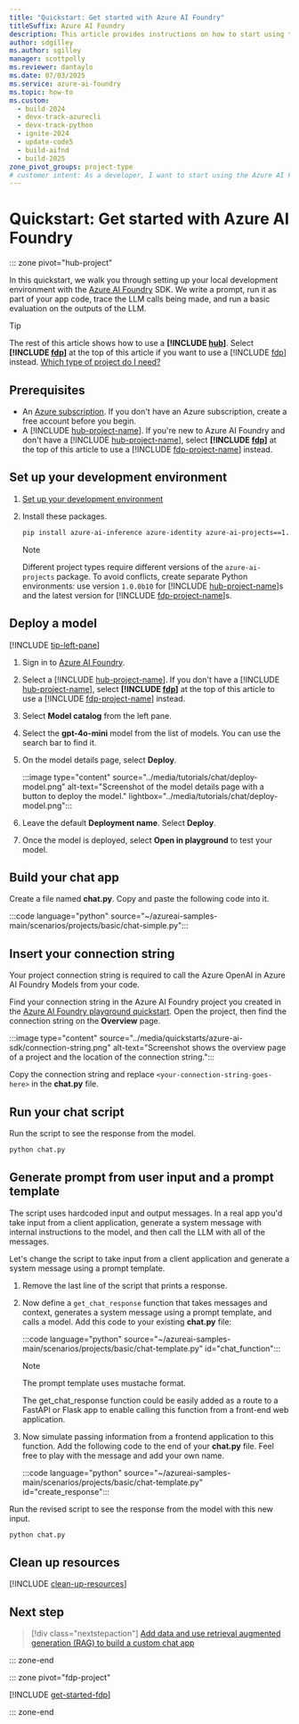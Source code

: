 ```yaml
---
title: "Quickstart: Get started with Azure AI Foundry"
titleSuffix: Azure AI Foundry
description: This article provides instructions on how to start using the Azure AI Foundry portal and the Azure AI Foundry SDK.
author: sdgilley
ms.author: sgilley
manager: scottpolly
ms.reviewer: dantaylo
ms.date: 07/03/2025
ms.service: azure-ai-foundry
ms.topic: how-to
ms.custom:
  - build-2024
  - devx-track-azurecli
  - devx-track-python
  - ignite-2024
  - update-code5
  - build-aifnd
  - build-2025
zone_pivot_groups: project-type
# customer intent: As a developer, I want to start using the Azure AI Foundry portal and client libraries.
---
```



# Quickstart: Get started with Azure AI Foundry

::: zone pivot="hub-project"

In this quickstart, we walk you through setting up your local development environment with the [Azure AI Foundry](https://ai.azure.com/?cid=learnDocs) SDK. We write a prompt, run it as part of your app code, trace the LLM calls being made, and run a basic evaluation on the outputs of the LLM.

> [!TIP]
> The rest of this article shows how to use a **[!INCLUDE [hub](../includes/hub-project-name.md)]**.  Select **[!INCLUDE [fdp](../includes/fdp-project-name.md)]** at the top of this article if you want to use a [!INCLUDE [fdp](../includes/fdp-project-name.md)] instead.  [Which type of project do I need?](../what-is-azure-ai-foundry.md#which-type-of-project-do-i-need)

## Prerequisites

- An [Azure subscription](https://azure.microsoft.com/free/). If you don't have an Azure subscription, create a free account before you begin.
- A [!INCLUDE [hub-project-name](../includes/hub-project-name.md)]. If you're new to Azure AI Foundry and don't have a [!INCLUDE [hub-project-name](../includes/hub-project-name.md)], select **[!INCLUDE [fdp](../includes/fdp-project-name.md)]** at the top of this article to use a [!INCLUDE [fdp-project-name](../includes/fdp-project-name.md)] instead.

## Set up your development environment

1. [Set up your development environment](../how-to/develop/install-cli-sdk.md?pivots=programming-language-python)

1. Install these packages.

    ```bash
    pip install azure-ai-inference azure-identity azure-ai-projects==1.0.0b10
    ```

    > [!NOTE]
    > Different project types require different versions of the `azure-ai-projects` package. To avoid conflicts, create separate Python environments: use version `1.0.0b10` for [!INCLUDE [hub-project-name](../includes/hub-project-name.md)]s and the latest version for [!INCLUDE [fdp-project-name](../includes/fdp-project-name.md)]s.

## Deploy a model

[!INCLUDE [tip-left-pane](../includes/tip-left-pane.md)]

1. Sign in to [Azure AI Foundry](https://ai.azure.com/?cid=learnDocs).
1. Select a [!INCLUDE [hub-project-name](../includes/hub-project-name.md)]. If you don't have a [!INCLUDE [hub-project-name](../includes/hub-project-name.md)], select **[!INCLUDE [fdp](../includes/fdp-project-name.md)]** at the top of this article to use a [!INCLUDE [fdp-project-name](../includes/fdp-project-name.md)] instead.

1. Select **Model catalog** from the left pane.

1. Select the **gpt-4o-mini** model from the list of models. You can use the search bar to find it. 

1. On the model details page, select **Deploy**.

    :::image type="content" source="../media/tutorials/chat/deploy-model.png" alt-text="Screenshot of the model details page with a button to deploy the model." lightbox="../media/tutorials/chat/deploy-model.png":::


1. Leave the default **Deployment name**. Select **Deploy**.

1. Once the model is deployed, select **Open in playground** to test your model.

## Build your chat app

Create a file named **chat.py**.  Copy and paste the following code into it.

:::code language="python" source="~/azureai-samples-main/scenarios/projects/basic/chat-simple.py":::

## Insert your connection string

Your project connection string is required to call the Azure OpenAI in Azure AI Foundry Models from your code. 

Find your connection string in the Azure AI Foundry project you created in the [Azure AI Foundry playground quickstart](../quickstarts/get-started-playground.md).  Open the project, then find the connection string on the **Overview** page.  

:::image type="content" source="../media/quickstarts/azure-ai-sdk/connection-string.png" alt-text="Screenshot shows the overview page of a project and the location of the connection string.":::

Copy the connection string and replace `<your-connection-string-goes-here>` in the **chat.py** file.

## Run your chat script

Run the script to see the response from the model.

```bash
python chat.py
```

## Generate prompt from user input and a prompt template

The script uses hardcoded input and output messages. In a real app you'd take input from a client application, generate a system message with internal instructions to the model, and then call the LLM with all of the messages.

Let's change the script to take input from a client application and generate a system message using a prompt template.

1. Remove the last line of the script that prints a response.

1. Now define a `get_chat_response` function that takes messages and context, generates a system message using a prompt template, and calls a model.  Add this code to your  existing **chat.py** file:

    :::code language="python" source="~/azureai-samples-main/scenarios/projects/basic/chat-template.py" id="chat_function":::

    > [!NOTE]
    > The prompt template uses mustache format.

    The get_chat_response function could be easily added as a route to a FastAPI or Flask app to enable calling this function from a front-end web application.

1. Now simulate passing information from a frontend application to this function.  Add the following code to the end of your **chat.py** file.  Feel free to play with the message and add your own name.

    :::code language="python" source="~/azureai-samples-main/scenarios/projects/basic/chat-template.py" id="create_response":::

Run the revised script to see the response from the model with this new input.

```bash
python chat.py
```

## Clean up resources

[!INCLUDE [clean-up-resources](../includes/clean-up-resources.md)]

## Next step

> [!div class="nextstepaction"]
> [Add data and use retrieval augmented generation (RAG) to build a custom chat app](../tutorials/copilot-sdk-create-resources.md)

::: zone-end

::: zone pivot="fdp-project"

[!INCLUDE [get-started-fdp](../includes/get-started-fdp.md)]

::: zone-end
